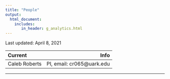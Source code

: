 ```yaml
---
title: "People"
output: 
  html_document:
    includes:
       in_header: g_analytics.html
---
```


Last updated: April 8, 2021

| Current | Info |
|:--------|-------:|
|Caleb Roberts| PI, email: cr065@uark.edu|
<!-- |Kevonte Mitchell| Doctoral Student| -->

--------

<!-- ### Previous Lab Members -->

<!-- #### Postdoctoral -->

<!-- - [Dr. Lawrence Behmer](https://www.luc.edu/psychology/people/faculty/facultystaff/lawrencebehmer/) (2014-2017), currently @ Loyola University Chicago -->

<!-- #### Doctoral -->

<!-- - [Dr. Nicholaus Brosowsky](https://nbrosowsky.github.io/index.html) (2014-2019), currently a postdoc @ Duke University -->

<!-- #### Masters -->

<!-- - 2016: Ashot Balayan, "Subjective Confidence in the Evaluations of Typing Speed:Testing the Self-Consistency Model", Master's Thesis -->

<!-- #### Undergraduate -->

<!-- - 2019: Mark Rayev, "Deception detection through word usage and word production time in typing", Undergraduate Macaulay Honors -->
